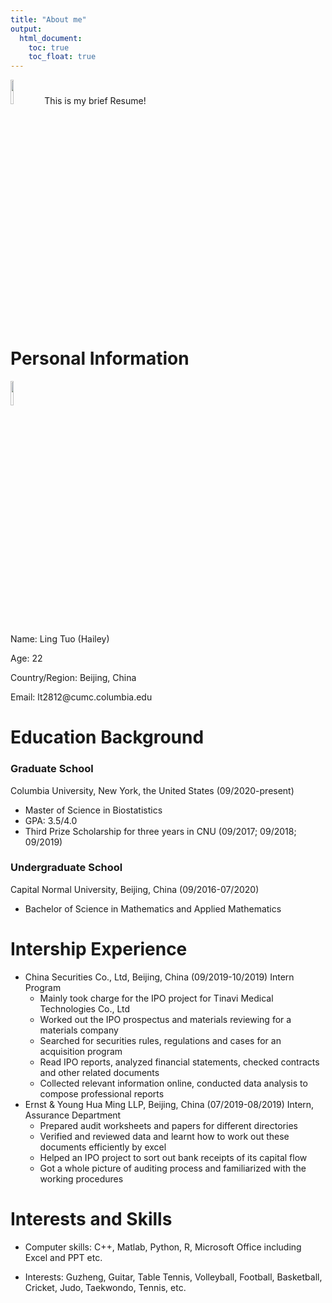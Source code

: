 ```yaml
---
title: "About me"
output: 
  html_document:
    toc: true
    toc_float: true
---
```


<img src="images/smile.jpg" style="width:10%">    This is my brief Resume!

# Personal Information
<img src="images/photo.png" style="width:10%">

Name: Ling Tuo (Hailey)

Age: 22

Country/Region: Beijing, China

Email: lt2812@cumc.columbia.edu

# Education Background

### Graduate School
Columbia University, New York, the United States (09/2020-present)

- Master of Science in Biostatistics
- GPA: 3.5/4.0
- Third Prize Scholarship for three years in CNU (09/2017; 09/2018; 09/2019)

### Undergraduate School
Capital Normal University, Beijing, China (09/2016-07/2020)

- Bachelor of Science in Mathematics and Applied Mathematics 

# Intership Experience
+ China Securities Co., Ltd, Beijing, China (09/2019-10/2019)  Intern Program
    - Mainly took charge for the IPO project for Tinavi Medical Technologies Co., Ltd
    - Worked out the IPO prospectus and materials reviewing for a materials company 
    - Searched for securities rules, regulations and cases for an acquisition program
    - Read IPO reports, analyzed financial statements, checked contracts and other related documents
    - Collected relevant information online, conducted data analysis to compose professional reports

+ Ernst & Young Hua Ming LLP, Beijing, China (07/2019-08/2019)  Intern, Assurance Department
    - Prepared audit worksheets and papers for different directories 
    - Verified and reviewed data and learnt how to work out these documents efficiently by excel
    - Helped an IPO project to sort out bank receipts of its capital flow
    - Got a whole picture of auditing process and familiarized with the working procedures


# Interests and Skills

- Computer skills: C++, Matlab, Python, R, Microsoft Office including Excel and PPT etc.

- Interests: Guzheng, Guitar, Table Tennis, Volleyball, Football, Basketball, Cricket, Judo, Taekwondo, Tennis, etc.

